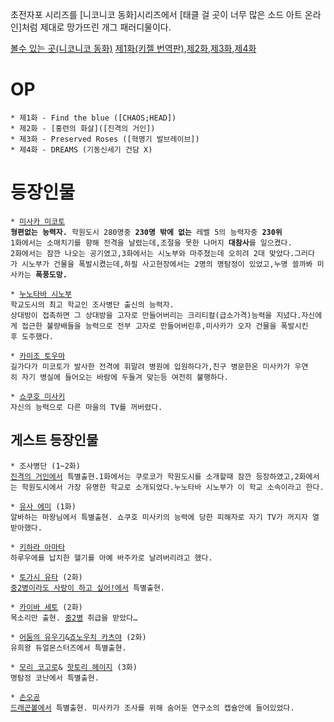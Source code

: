 초전자포 시리즈를 [니코니코 동화]시리즈에서 [태클 걸 곳이 너무 많은 소드 아트 온라인]처럼 제대로 망가뜨린 개그 패러디물이다.

[http://www.nicovideo.jp/search/%E7%AA%81%E3%81%A3%E8%BE%BC%E3%81%BF%E3%81%A9%E3%81%93%E3%82%8D%E6%BA%80%E8%BC%89%E3%81%AE%E3%81%A8%E3%81%82%E3%82%8B%E7%A7%91%E5%AD%A6%E3%81%AE%E8%B6%85%E9%9B%BB%E7%A3%81%E7%A0%B2S?track=videowatch_search_keyword 볼수 있는 곳(니코니코 동화)]
[http://kizel.egloos.com/3033937 제1화(키젤 번역판)],[http://kizel.egloos.com/3035321 제2화],[http://kizel.egloos.com/3035610 제3화],[http://kizel.egloos.com/3041364 제4화]
 
= OP =
 * 제1화 - Find the blue ([CHAOS;HEAD])
 * 제2화 - [홍련의 화살]([진격의 거인])
 * 제3화 - Preserved Roses ([혁명기 발브레이브])
 * 제4화 - DREAMS (기동신세기 건담 X)

= 등장인물 =
 * [[미사카 미코토]]
 '''형편없는 능력자.''' 학원도시 280명중 '''230명 밖에 없는''' 레벨 5의 능력자중 '''230위'''
 1화에서는 소매치기를 향해 전격을 날렸는데,조절을 못한 나머지 '''대참사'''를 일으켰다.
 2화에서는 잠깐 나오는 공기였고,3화에서는 시노부와 마주쳤는데 오히려 2대 맞았다.그러다가 시노부가 건물을 폭발시켰는데,하필 사고현장에서는 2명의 명탐정이 있었고,누명 쓸까봐 미사카는 '''폭풍도망.'''

 * [[누노타바 시노부]]
 학교도시의 최고 학교인 조사병단 출신의 능력자.
 상대방이 접촉하면 그 상대방을 고자로 만들어버리는 크리티컬(급소가격)능력을 지녔다.자신에게 접근한 불량배들을 능력으로 전부 고자로 만들어버린후,미사카가 오자 건물을 폭발시킨후 도주했다.

 * [[카미조 토우마]]
 길가다가 미코토가 발사한 전격에 휘말려 병원에 입원하다가,친구 병문한온 미사카가 우연히 자기 병실에 들어오는 바람에 두들겨 맞는등 여전히 불행하다.

 * [[쇼쿠호 미사키]]
 자신의 능력으로 다른 마을의 TV를 꺼버렸다.

== 게스트 등장인물 ==
 * 조사병단 (1~2화)
 [[진격의 거인]]에서 특별출현.1화에서는 쿠로코가 학원도시를 소개할때 잠깐 등장하였고,2화에서는 학원도시에서 가장 유명한 학교로 소개되었다.누노타바 시노부가 이 학교 소속이라고 한다.

 * [[유사 에미]] (1화)
 알바하는 마왕님에서 특별출현. 쇼쿠호 미사키의 능력에 당한 피해자로 자기 TV가 꺼지자 열받아했다.

 * [[키하라 아마타]]
 하루우에를 납치한 헬기를 아예 바주카로 날려버리려고 했다.

 * [[토가시 유타]] (2화)
 [[중2병이라도 사랑이 하고 싶어!]]에서 특별출현.

 * [[카이바 세토]] (2화)
 목소리만 출현. [[중2병]] 취급을 받았다…

 * [[어둠의 유우기]]&[[죠노우치 카츠야]] (2화)
 유희왕 듀얼몬스터즈에서 특별출현.

 * [[모리 코고로]]& [[핫토리 헤이지]] (3화)
 명탐정 코난에서 특별출현.

 * [[손오공]]
 [[드래곤볼]]에서 특별출현. 미사카가 조사를 위해 숨어둔 연구소의 캡슐안에 들어있었다.
